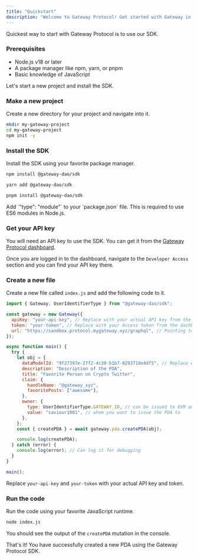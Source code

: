 ```yaml
---
title: "Quickstart"
description: "Welcome to Gateway Protocol! Get started with Gateway in minutes"
---
```



Quickest way to start with Gateway Protocol is to use our SDK.

### Prerequisites

- Node.js v18 or later
- A package manager like npm, yarn, or pnpm
- Basic knowledge of JavaScript

Let's start a new project and install the SDK.

### Make a new project

Create a new directory for your project and navigate into it.

```bash
mkdir my-gateway-project
cd my-gateway-project
npm init -y
```

### Install the SDK

Install the SDK using your favorite package manager.

<CodeGroup>

```bash npm
npm install @gateway-dao/sdk
```

```bash yarn
yarn add @gateway-dao/sdk
```

```bash pnpm
pnpm install @gateway-dao/sdk
```

</CodeGroup>

<Note>
  Add `"type": "module"` to your `package.json` file. This is required to use
  ES6 modules in Node.js.
</Note>

### Get your API key

You will need an API key to use the SDK. You can get it from the [Gateway Protocol dashboard](https://mygateway.xyz/login).

Once you are logged in to the dashboard, navigate to the `Developer Access` section and you can find your API key there.

### Create a new file

Create a new file called `index.js` and add the following code to it.

```javascript
import { Gateway, UserIdentifierType } from "@gateway-dao/sdk";

const gateway = new Gateway({
  apiKey: "your-api-key", // Replace with your actual API key from the dashboard
  token: "your-token", // Replace with your Access token from the dashboard
  url: "https://sandbox.protocol.mygateway.xyz/graphql", // Pointing to testnet
});

async function main() {
  try {
    let obj = {
      dataModelId: "9f27397e-27f2-4c30-b1b7-829371de4df5", // Replace with the data model id you want to use
      description: "Description of the PDA",
      title: "Favorite Person on Crypto Twitter",
      claim: {
        handleName: "@gateway_xyz",
        favoritePosts: ["awesome"],
      },
      owner: {
        type: UserIdentifierType.GATEWAY_ID, // can be issued to EVM and Solana addresses as well
        value: "saviour1001", // whom you want to issue the PDA to
      },
    };
    const { createPDA } = await gateway.pda.createPDA(obj);

    console.log(createPDA);
  } catch (error) {
    console.log(error); // Can log it for debugging
  }
}

main();
```

Replace `your-api-key` and `your-token` with your actual API key and token.

### Run the code

Run the code using your favorite JavaScript runtime.

```bash
node index.js
```

You should see the output of the `createPDA` mutation in the console.

That's it! You have successfully created a new PDA using the Gateway Protocol SDK.
